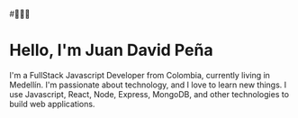 #👨🏼‍💻
# Hello, I'm Juan David Peña

I'm a FullStack Javascript Developer from Colombia,
currently living in Medellín. I'm passionate about technology, and I love to learn new things.
I use Javascript, React, Node, Express, MongoDB, and other technologies to build web applications.

